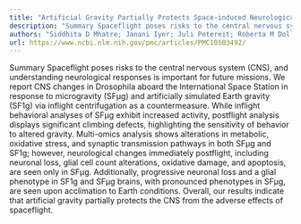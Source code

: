 ```yaml
---
title: "Artificial Gravity Partially Protects Space-induced Neurological Deficits inDrosophila melanogaster"
description: "Summary Spaceflight poses risks to the central nervous system (CNS), and understanding neurological responses is important for future missions. We report CNS changes in Drosophila aboard the Internati..."
authors: "Siddhita D Mhatre; Janani Iyer; Juli Petereit; Roberta M Dolling-Boreham; Anastasia Tyryshkina; Amber Paul; Rachel Gilbert; Matthew Jensen; Rebekah J Woolsey; Sulekha Anand; Marianne B Sowa; David R Quilici; Sylvain V Costes; Santhosh Girirajan; Sharmila Bhattacharya"
url: https://www.ncbi.nlm.nih.gov/pmc/articles/PMC10503492/
---
```


Summary Spaceflight poses risks to the central nervous system (CNS), and understanding neurological responses is important for future missions. We report CNS changes in Drosophila aboard the International Space Station in response to microgravity (SFμg) and artificially simulated Earth gravity (SF1g) via inflight centrifugation as a countermeasure. While inflight behavioral analyses of SFμg exhibit increased activity, postflight analysis displays significant climbing defects, highlighting the sensitivity of behavior to altered gravity. Multi-omics analysis shows alterations in metabolic, oxidative stress, and synaptic transmission pathways in both SFμg and SF1g; however, neurological changes immediately postflight, including neuronal loss, glial cell count alterations, oxidative damage, and apoptosis, are seen only in SFμg. Additionally, progressive neuronal loss and a glial phenotype in SF1g and SFμg brains, with pronounced phenotypes in SFμg, are seen upon acclimation to Earth conditions. Overall, our results indicate that artificial gravity partially protects the CNS from the adverse effects of spaceflight.
